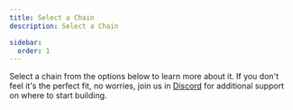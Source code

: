 ```yaml
---
title: Select a Chain
description: Select a Chain

sidebar:
  order: 1
---
```


Select a chain from the options below to learn more about it. 
If you don't feel it's the perfect fit, no worries, join us in [Discord](https://discord.com/invite/gM5XBy6) for additional
support on where to start building.

<br />
<SelectChain client:load />
<GasAndTokens client:load />
